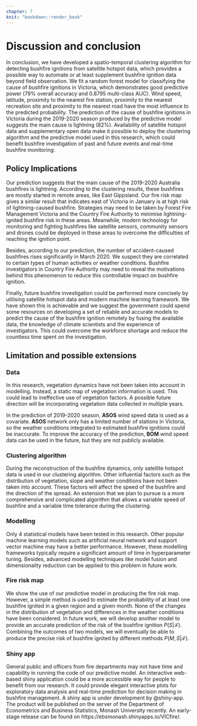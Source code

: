 ```yaml
---
chapter: 7
knit: "bookdown::render_book"
---
```


# Discussion and conclusion {#ch:discussion}

In conclusion, we have developed a spatio-temporal clustering algorithm for detecting bushfire ignitions from satellite hotspot data, which provides a possible way to automate or at least supplement bushfire ignition data beyond field observation. We fit a random forest model for classifying the cause of bushfire ignitions in Victoria, which demonstrates good predictive power (79% overall accuracy and 0.8795 multi-class AUC). Wind speed, latitude, proximity to the nearest fire station, proximity to the nearest recreation site and proximity to the nearest road have the most influence to the predicted probability. The prediction of the cause of bushfire ignitions in Victoria during the 2019-2020 season produced by the predictive model suggests the main cause is lightning (82%). Availability of satellite hotspot data and supplementary open data make it possible to deploy the clustering algorithm and the predictive model used in this research, which could benefit bushfire investigation of past and future events and real-time bushfire monitoring.


## Policy Implications

Our prediction suggests that the main cause of the 2019-2020 Australia bushfires is lightning. According to the clustering results, these bushfires are mostly started in remote areas, like East Gippsland. Our fire risk map gives a similar result that indicates east of Victoria in January is at high risk of lightning-caused bushfire. Strategies may need to be taken by Forest Fire Management Victoria and the Country Fire Authority to minimise lightning-ignited bushfire risk in these areas. Meanwhile, modern technology for monitoring and fighting bushfires like satellite sensors, community sensors and drones could be deployed in these areas to overcome the difficulties of reaching the ignition point.  

Besides, according to our prediction, the number of accident-caused bushfires rises significantly in March 2020. We suspect they are correlated to certain types of human activities or weather conditions. Bushfire investigators in Country Fire Authority may need to reveal the motivations behind this phenomenon to reduce this controllable impact on bushfire ignition.


Finally, future bushfire investigation could be performed more concisely by utilising satellite hotspot data and modern machine learning framework. We have shown this is achievable and we suggest the government could spend some resources on developing a set of reliable and accurate models to predict the cause of the bushfire ignition remotely by fusing the available data, the knowledge of climate scientists and the experience of investigators. This could overcome the workforce shortage and reduce the countless time spent on the investigation.

 

## Limitation and possible extensions

### Data

In this research, vegetation dynamics have not been taken into account in modelling. Instead, a static map of vegetation information is used. This could lead to ineffective use of vegetation factors. A possible future direction will be incorporating vegetation data collected in multiple years. 

In the prediction of 2019-2020 season, **ASOS** wind speed data is used as a covariate. **ASOS** network only has a limited number of stations in Victoria, so the weather conditions integrated to estimated bushfire ignitions could be inaccurate. To improve the accuracy of the prediction, **BOM** wind speed data can be used in the future, but they are not publicly available.

### Clustering algorithm

During the reconstruction of the bushfire dynamics, only satellite hotspot data is used in our clustering algorithm. Other influential factors such as the distribution of vegetation, slope and weather conditions have not been taken into account. These factors will affect the speed of the bushfire and the direction of the spread. An extension that we plan to pursue is a more comprehensive and complicated algorithm that allows a variable speed of bushfire and a variable time tolerance during the clustering. 

### Modelling

Only 4 statistical models have been tested in this research. Other popular machine learning models such as artificial neural network and support vector machine may have a better performance. However, these modelling frameworks typically require a significant amount of time in hyperparameter tuning. Besides, advanced modelling techniques like model fusion and dimensionality reduction can be applied to this problem in future work.

### Fire risk map

We show the use of our predictive model in producing the fire risk map. However, a simple method is used to estimate the probability of at least one bushfire ignited in a given region and a given month. None of the changes in the distribution of vegetation and differences in the weather conditions have been considered. In future work, we will develop another model to provide an accurate prediction of the risk of the bushfire ignition $P(S|\mathcal{F})$. Combining the outcomes of two models, we will eventually be able to produce the precise risk of bushfire ignited by different methods $P(M, S|\mathcal{F})$.

### Shiny app

General public and officers from fire departments may not have time and capability in running the code of our predictive model. An interactive web-based shiny application could be a more accessible way for people to benefit from our research. It could provide elegant interactive plots for exploratory data analysis and real-time prediction for decision making in bushfire management. A shiny app is under development by @shiny-app. The product will be published on the server of the Department of Econometrics and Business Statistics, Monash University recently. An early-stage release can be found on https://ebsmonash.shinyapps.io/VICfire/.





